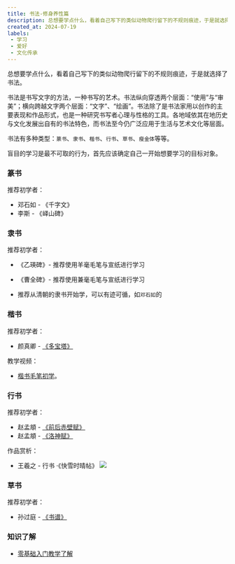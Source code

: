 ```yaml
---
title: 书法-修身养性篇
description: 总想要学点什么，看着自己写下的类似动物爬行留下的不规则痕迹，于是就选择了书法。
created_at: 2024-07-19
labels:
 - 学习
 - 爱好
 - 文化传承
---
```

总想要学点什么，看着自己写下的类似动物爬行留下的不规则痕迹，于是就选择了书法。

书法是书写文字的方法，一种书写的艺术。书法纵向穿透两个层面：“使用”与“审美”；横向跨越文字两个层面：“文字”、“绘画”。书法除了是书法家用以创作的主要表现和作品形式，也是一种研究书写者心理与性格的工具。各地域依其在地历史与文化发展出自有的书法特色，而书法至今仍广泛应用于生活与艺术文化等层面。

书法有多种类型：`篆书`、`隶书`、`楷书`、`行书`、`草书`、`瘦金体`等等。

盲目的学习是最不可取的行为，首先应该确定自己一开始想要学习的目标对象。

### 篆书
推荐初学者：
- 邓石如 - 《千字文》
- 李斯 - 《峄山碑》


### 隶书
推荐初学者：
- 《乙瑛碑》- 推荐使用羊毫毛笔与宣纸进行学习

- 《曹全碑》- 推荐使用兼毫毛笔与宣纸进行学习

- 推荐从清朝的隶书开始学，可以有迹可循，如`邓石如`的

### 楷书
推荐初学者：
- 颜真卿 - [《多宝塔》](https://www.bilibili.com/video/BV1Pb411v7DW/?spm_id_from=333.999.0.0&vd_source=f5da2ff2620a017d64af080ffbe6ba7c)

教学视频：
- [楷书毛笔初学](https://www.bilibili.com/video/BV1Nt411b7Bu?p=4&spm_id_from=pageDriver&vd_source=f5da2ff2620a017d64af080ffbe6ba7c)。


### 行书
推荐初学者：
- 赵孟頫 - [《前后赤壁赋》](https://www.bilibili.com/video/BV15W411i7KU/?spm_id_from=333.337.search-card.all.click&vd_source=f5da2ff2620a017d64af080ffbe6ba7c)
- 赵孟頫 - [《洛神赋》](https://www.bilibili.com/video/BV1aU411U7ep/?spm_id_from=333.999.0.0&vd_source=f5da2ff2620a017d64af080ffbe6ba7c)

作品赏析：
- 王羲之 - 行书 ·《快雪时晴帖》
![](/images/4-220624152029593.jpg)

### 草书
推荐初学者：
- 孙过庭 - [《书谱》](https://space.bilibili.com/278761627/channel/seriesdetail?sid=1726328)

### 知识了解
- [零基础入门教学了解](https://space.bilibili.com/278761627/channel/collectiondetail?sid=705855)